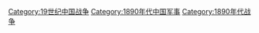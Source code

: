 [[Category:19世纪中国战争|Category:19世纪中国战争]]
[[Category:1890年代中国军事|Category:1890年代中国军事]]
[[Category:1890年代战争|Category:1890年代战争]]